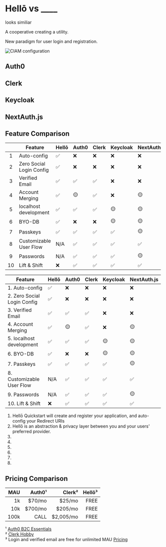 # Hellō vs ____

looks similiar

A cooperative creating a utility. 

New paradigm for user login and registration. 

![CIAM configuration](/ciam.svg)

## Auth0

## Clerk

## Keycloak

## NextAuth.js

## Feature Comparison

|    | Feature                        | Hellō | Auth0 | Clerk | Keycloak  | NextAuth.js | 
|:--:|--------------------------------|-------|-------|-------|-----------|-------------|
| 1  | Auto-config                    |  ✅   |  ❌   |   ❌  |    ❌     |    ❌       |
| 2  | Zero Social<br/>Login Config   |  ✅   |  ❌   |   ❌  |    ❌     |    ❌       |
| 3  | Verified Email                 |  ✅   |  ✅   |   ✅  |    ❌     |    ❌       |
| 4  | Account Merging                |  ✅   |  🟡   |   ✅  |    ❌     |    🟡       |
| 5  | localhost<br/>development      |  ✅   |  ✅   |   ✅  |    🟡     |    🟡       |
| 6  | BYO-DB                         |  ✅   |  ❌   |   ❌  |    🟡     |    🟡       |
| 7  | Passkeys                       |  ✅   |  ✅   |   ✅  |    ✅     |    🟡       | 
| 8  | Customizable<br/>User Flow     |  N/A  |  ✅   |   ✅  |    ✅     |    ✅       | 
| 9  | Passwords                      |  N/A  |  ✅   |   ✅  |    ✅     |    🟡       | 
| 10 | Lift & Shift                   |  ❌   |  ✅   |   ✅  |    ✅     |    ✅       | 

| Feature                           | Hellō | Auth0 | Clerk | Keycloak  | NextAuth.js | 
| ----------------------------------|-------|-------|-------|-----------|-------------|
| 1. Auto-config                    |  ✅   |  ❌   |   ❌  |    ❌     |    ❌       |
| 2. Zero Social<br/>Login Config   |  ✅   |  ❌   |   ❌  |    ❌     |    ❌       |
| 3. Verified Email                 |  ✅   |  ✅   |   ✅  |    ❌     |    ❌       |
| 4. Account Merging                |  ✅   |  🟡   |   ✅  |    ❌     |    🟡       |
| 5. localhost<br/>development      |  ✅   |  ✅   |   ✅  |    🟡     |    🟡       |
| 6. BYO-DB                         |  ✅   |  ❌   |   ❌  |    🟡     |    🟡       |
| 7. Passkeys                       |  ✅   |  ✅   |   ✅  |    ✅     |    🟡       | 
| 8. Customizable<br/>User Flow     |  N/A  |  ✅   |   ✅  |    ✅     |    ✅       | 
| 9. Passwords                      |  N/A  |  ✅   |   ✅  |    ✅     |    🟡       | 
| 10. Lift & Shift                   |  ❌   |  ✅   |   ✅  |    ✅     |    ✅       | 

1. Hellō Quickstart will create and register your application, and auto-config your Redirect URIs
2. Hellō is an abstraction & privacy layer between you and your users' preferred provider.
3.
4.
5.
6.
7.
8.

## Pricing Comparison

| MAU    |    Auth0¹ |   Clerk²  | Hellō³|
| ------:|----------:|----------:| -----:|
| 1k     |   $70/mo  |    $25/mo | FREE  |
| 10k    |  $700/mo  |   $205/mo | FREE  |
| 100k   |     CALL  | $2,005/mo | FREE  |

¹ [Auth0 B2C Essentials](https://auth0.com/pricing)<br/>
² [Clerk Hobby](https://clerk.com/pricing)<br/>
³ Login and verified email are free for unlimited MAU [Pricing](/pricing/)<br/>

